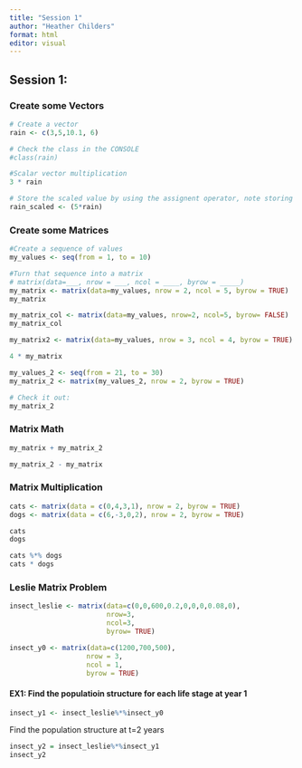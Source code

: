 ```yaml
---
title: "Session 1"
author: "Heather Childers"
format: html
editor: visual
---
```


## Session 1: 

### Create some Vectors

```r
# Create a vector
rain <- c(3,5,10.1, 6)

# Check the class in the CONSOLE
#class(rain)

#Scalar vector multiplication
3 * rain

# Store the scaled value by using the assignent operator, note storing the scaled value doesnt print the values
rain_scaled <- (5*rain)
```

### Create some Matrices

```r
#Create a sequence of values
my_values <- seq(from = 1, to = 10)

#Turn that sequence into a matrix
# matrix(data=___, nrow = ___, ncol = ____, byrow = _____)
my_matrix <- matrix(data=my_values, nrow = 2, ncol = 5, byrow = TRUE)
my_matrix

my_matrix_col <- matrix(data=my_values, nrow=2, ncol=5, byrow= FALSE)
my_matrix_col

```

```r
my_matrix2 <- matrix(data=my_values, nrow = 3, ncol = 4, byrow = TRUE)
```

```r

4 * my_matrix

my_values_2 <- seq(from = 21, to = 30)
my_matrix_2 <- matrix(my_values_2, nrow = 2, byrow = TRUE)

# Check it out:
my_matrix_2

```

### Matrix Math

```r
my_matrix + my_matrix_2

my_matrix_2 - my_matrix
```

### Matrix Multiplication

```r
cats <- matrix(data = c(0,4,3,1), nrow = 2, byrow = TRUE)
dogs <- matrix(data = c(6,-3,0,2), nrow = 2, byrow = TRUE)

cats
dogs
```

```r
cats %*% dogs
cats * dogs
```

### Leslie Matrix Problem

```r
insect_leslie <- matrix(data=c(0,0,600,0.2,0,0,0,0.08,0), 
                        nrow=3, 
                        ncol=3, 
                        byrow= TRUE)

insect_y0 <- matrix(data=c(1200,700,500),
                   nrow = 3,
                   ncol = 1,
                   byrow = TRUE)


```

#### EX1: Find the populatioin structure for each life stage at year 1

```r
insect_y1 <- insect_leslie%*%insect_y0
```

Find the population structure at t=2 years

```r
insect_y2 = insect_leslie%*%insect_y1
insect_y2
```
